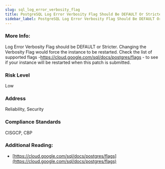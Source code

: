 ```yaml
---
slug: sql_log_error_verbosity_flag
title: PostgreSQL Log Error Verbosity Flag Should Be DEFAULT Or Stricter
sidebar_label: PostgreSQL Log Error Verbosity Flag Should Be DEFAULT Or Stricter
---
```


### More Info:

Log Error Verbosity Flag should be DEFAULT or Stricter. Changing the Verbosity Flag would force the instance to be restarted. Check the list of supported flags -https://cloud.google.com/sql/docs/postgres/flags - to see if your instance will be restarted when this patch is submitted.

### Risk Level

Low

### Address

Reliability, Security

### Compliance Standards

CISGCP, CBP

### Additional Reading:

- [https://cloud.google.com/sql/docs/postgres/flags](https://cloud.google.com/sql/docs/postgres/flags) 

